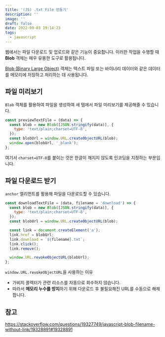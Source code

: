 ```yaml
---
title: '(JS) .txt File 만들기'
description: ''
image: ''
draft: false
date: 2022-09-03 19:14:23
tags:
  - javascript
---
```


웹에서는 파일 다운로드 및 업로드와 같은 기능이 중요합니다.
이러한 작업을 수행할 때 **Blob** 객체는 매우 유용한 도구로 활용됩니다.

[Blob (Binary Large Object)](https://developer.mozilla.org/ko/docs/Web/API/Blob) 객체는 텍스트 파일 또는 바이너리 데이터와 같은 데이터를 메모리에 저장하고 처리하는 데 사용됩니다.

## 파일 미리보기

`Blob` 객체를 활용하여 파일을 생성하여 새 탭에서 파일 미리보기를 제공해줄 수 있습니다.

```js {3}
const previewTextFile = (data) => {
  const blob = new Blob([JSON.stringify(data)], {
    type: 'text/plain;charset=UTF-8',
  });
  const blobUrl = window.URL.createObjectURL(blob);
  window.open(blobUrl, '_blank');
};
```

여기서 `charset=UTF-8`를 붙이는 것은 한글이 깨지지 않도록 인코딩을 지정하는 부분입니다.

## 파일 다운로드 받기

`anchor` 엘리먼트를 활용해 파일을 다운로드할 수 있습니다.

```js {9, 13}
const downloadTextFile = (data, filename = 'download') => {
  const blob = new Blob([JSON.stringify(data)], {
    type: 'text/plain;charset=UTF-8',
  });
  const blobUrl = window.URL.createObjectURL(blob);

  const link = document.createElement('a');
  link.href = blobUrl;
  link.download = `${filename}.txt`;
  link.click();
  link.remove();

  window.URL.revokeObjectURL(blobUrl);
};
```

`window.URL.revokeObjectURL`을 사용하는 이유

- 가비지 콜렉터가 관련 리소스를 자동으로 회수하지 않습니다.
- 따라서 **메모리 누수를 방지**하기 위해 다운로드 후 불필요해진 URL를 수동으로 해제합니다.

## 참고

https://stackoverflow.com/questions/19327749/javascript-blob-filename-without-link/19328891#19328891
